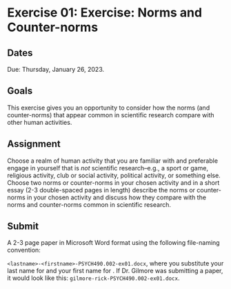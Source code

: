 # Exercise 01: Exercise: Norms and Counter-norms {#ex_norms_counternorms -}

## Dates

Due: [Thursday, January 26, 2023]{.orange_due}.

## Goals {-}

This exercise gives you an opportunity to consider how the norms (and counter-norms) that appear common in scientific research compare with other human activities.

## Assignment {-}

Choose a realm of human activity that you are familiar with and preferable engage in yourself that is *not* scientific research--e.g., a sport or game, religious activity, club or social activity, political activity, or something else.
Choose two norms or counter-norms in your chosen activity and in a short essay (2-3 double-spaced pages in length) describe the norms or counter-norms in your chosen activity and discuss how they compare with the norms and counter-norms common in scientific research.

## Submit {-}

A 2-3 page paper in Microsoft Word format using the following file-naming convention:

`<lastname>-<firstname>-PSYCH490.002-ex01.docx`, where you substitute your last name for <lastname> and your first name for <firstname>.
If Dr. Gilmore was submitting a paper, it would look like this: `gilmore-rick-PSYCH490.002-ex01.docx`. 

